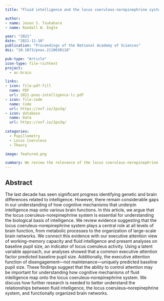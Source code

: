 ```yaml
---
title: "Fluid intelligence and the locus coeruleus-norepinephrine system"

author:
- name: Jason S. Tsukahara
- name: Randall W. Engle

year: "2021"
date: "2021-11-10"
publication: "Proceedings of the National Academy of Sciences"
doi: "10.1073/pnas.2110630118"

pub-type: "Article"
icon-type: file-richtext
project:
  - ac-brain

links:
- icon: file-pdf-fill
  name: PDF
  url: 2021-pnas-intelligence-lc.pdf
- icon: file-code
  name: Code
  url: https://osf.io/2pu3q/
- icon: database
  name: Data
  url: https://osf.io/2pu3q/
  
categories:
  - Pupillometry
  - Locus Coeruleus
  - Theory

image: featured.png

summary: We review the relevance of the locus coeruleus-norepinephrine system at all levels of brain function. Based on this review and our data on pupil size, we propose that it plays a fundamental role in fluid intellignece and the executive control of attention.
---
```


## Abstract

The last decade has seen significant progress identifying genetic and brain differences related to intelligence. However, there remain considerable gaps in our understanding of how cognitive mechanisms that underpin intelligence map onto various brain functions. In this article, we argue that the locus coeruleus-norepinephrine system is essential for understanding the biological basis of intelligence. We review evidence suggesting that the locus coeruleus–norepinephrine system plays a central role at all levels of brain function, from metabolic processes to the organization of large-scale brain networks. We connect this evidence with our executive attention view of working-memory capacity and fluid intelligence and present analyses on baseline pupil size, an indicator of locus coeruleus activity. Using a latent variable approach, our analyses showed that a common executive attention factor predicted baseline pupil size. Additionally, the executive attention function of disengagement––not maintenance––uniquely predicted baseline pupil size. These findings suggest that the ability to control attention may be important for understanding how cognitive mechanisms of fluid intelligence map onto the locus coeruleus–norepinephrine system. We discuss how further research is needed to better understand the relationships between fluid intelligence, the locus coeruleus–norepinephrine system, and functionally organized brain networks.

